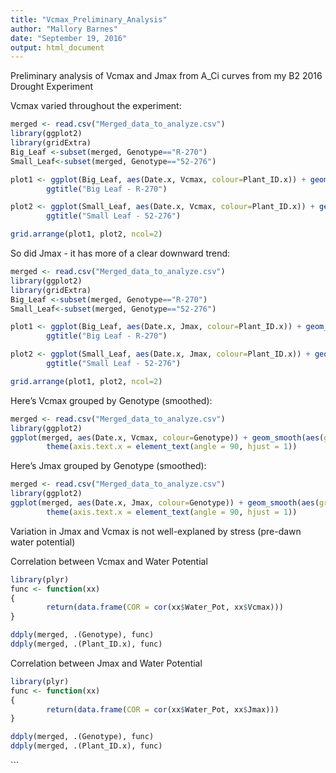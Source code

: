 ```yaml
---
title: "Vcmax_Preliminary_Analysis"
author: "Mallory Barnes"
date: "September 19, 2016"
output: html_document
---
```


Preliminary analysis of Vcmax and Jmax from A_Ci curves from my B2 2016 Drought Experiment

Vcmax varied throughout the experiment:

```r
merged <- read.csv("Merged_data_to_analyze.csv")
library(ggplot2)
library(gridExtra)
Big_Leaf <-subset(merged, Genotype=="R-270")
Small_Leaf<-subset(merged, Genotype=="52-276")

plot1 <- ggplot(Big_Leaf, aes(Date.x, Vcmax, colour=Plant_ID.x)) + geom_line(aes(group=Plant_ID.x))+ theme(axis.text.x = element_text(angle = 90, hjust = 1)) +
        ggtitle("Big Leaf - R-270")

plot2 <- ggplot(Small_Leaf, aes(Date.x, Vcmax, colour=Plant_ID.x)) + geom_line(aes(group=Plant_ID.x))+ theme(axis.text.x = element_text(angle = 90, hjust = 1)) +
        ggtitle("Small Leaf - 52-276")

grid.arrange(plot1, plot2, ncol=2)

```


So did Jmax - it has more of a clear downward trend: 

```r
merged <- read.csv("Merged_data_to_analyze.csv")
library(ggplot2)
library(gridExtra)
Big_Leaf <-subset(merged, Genotype=="R-270")
Small_Leaf<-subset(merged, Genotype=="52-276")

plot1 <- ggplot(Big_Leaf, aes(Date.x, Jmax, colour=Plant_ID.x)) + geom_line(aes(group=Plant_ID.x))+ theme(axis.text.x = element_text(angle = 90, hjust = 1)) +
        ggtitle("Big Leaf - R-270")

plot2 <- ggplot(Small_Leaf, aes(Date.x, Jmax, colour=Plant_ID.x)) + geom_line(aes(group=Plant_ID.x))+ theme(axis.text.x = element_text(angle = 90, hjust = 1)) +
        ggtitle("Small Leaf - 52-276")

grid.arrange(plot1, plot2, ncol=2)
```


Here's Vcmax grouped by Genotype (smoothed):

```r
merged <- read.csv("Merged_data_to_analyze.csv")
library(ggplot2)
ggplot(merged, aes(Date.x, Vcmax, colour=Genotype)) + geom_smooth(aes(group=Genotype))+
        theme(axis.text.x = element_text(angle = 90, hjust = 1))
```

Here's Jmax grouped by Genotype (smoothed): 

```r
merged <- read.csv("Merged_data_to_analyze.csv")
library(ggplot2)
ggplot(merged, aes(Date.x, Jmax, colour=Genotype)) + geom_smooth(aes(group=Genotype))+
        theme(axis.text.x = element_text(angle = 90, hjust = 1))
```

Variation in Jmax and Vcmax is not well-explaned by stress (pre-dawn water potential)

Correlation between Vcmax and Water Potential

```r
library(plyr)
func <- function(xx)
{
        return(data.frame(COR = cor(xx$Water_Pot, xx$Vcmax)))
}

ddply(merged, .(Genotype), func)
ddply(merged, .(Plant_ID.x), func)
```



Correlation between Jmax and Water Potential

```r
library(plyr)
func <- function(xx)
{
        return(data.frame(COR = cor(xx$Water_Pot, xx$Jmax)))
}

ddply(merged, .(Genotype), func)
ddply(merged, .(Plant_ID.x), func)
```
```